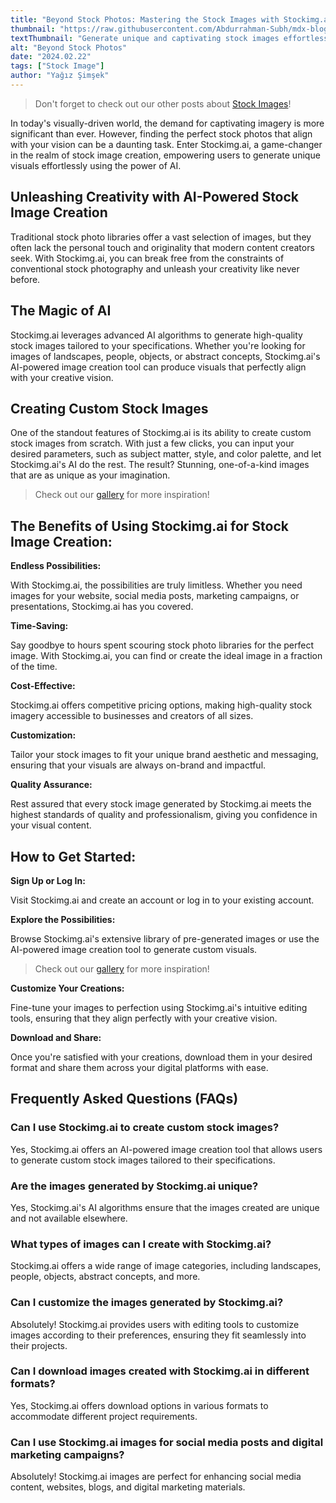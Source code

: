 ```yaml
---
title: "Beyond Stock Photos: Mastering the Stock Images with Stockimg.ai"
thumbnail: "https://raw.githubusercontent.com/Abdurrahman-Subh/mdx-blog/main/images/beyond-sp.png"
textThumbnail: "Generate unique and captivating stock images effortlessly with Stockimg.ai's AI-powered image creation tool. Unlock endless creative possibilities and elevate your visual content with ease."
alt: "Beyond Stock Photos"
date: "2024.02.22"
tags: ["Stock Image"]
author: "Yağız Şimşek"
---
```


<CustomImage
    src="https://raw.githubusercontent.com/Abdurrahman-Subh/mdx-blog/main/images/beyond-sp.png"
    alt="Beyond Stock Photos"
/>

> Don't forget to check out our other posts about [Stock Images](https://stockimg.ai/blog/stock-image)!

In today's visually-driven world, the demand for captivating imagery is more significant than ever. However, finding the perfect stock photos that align with your vision can be a daunting task. Enter Stockimg.ai, a game-changer in the realm of stock image creation, empowering users to generate unique visuals effortlessly using the power of AI.

## Unleashing Creativity with AI-Powered Stock Image Creation

Traditional stock photo libraries offer a vast selection of images, but they often lack the personal touch and originality that modern content creators seek. With Stockimg.ai, you can break free from the constraints of conventional stock photography and unleash your creativity like never before.

## The Magic of AI

Stockimg.ai leverages advanced AI algorithms to generate high-quality stock images tailored to your specifications. Whether you're looking for images of landscapes, people, objects, or abstract concepts, Stockimg.ai's AI-powered image creation tool can produce visuals that perfectly align with your creative vision.

## Creating Custom Stock Images

One of the standout features of Stockimg.ai is its ability to create custom stock images from scratch. With just a few clicks, you can input your desired parameters, such as subject matter, style, and color palette, and let Stockimg.ai's AI do the rest. The result? Stunning, one-of-a-kind images that are as unique as your imagination.

> Check out our [gallery](https://stockimg.ai/gallery) for more inspiration!

## The Benefits of Using Stockimg.ai for Stock Image Creation:

<CustomImage
    src="https://raw.githubusercontent.com/Abdurrahman-Subh/mdx-blog/main/images/beyond-sp2.png"
    alt="Beyond Stock Photos"
/>

**Endless Possibilities:**

With Stockimg.ai, the possibilities are truly limitless. Whether you need images for your website, social media posts, marketing campaigns, or presentations, Stockimg.ai has you covered.

**Time-Saving:**

Say goodbye to hours spent scouring stock photo libraries for the perfect image. With Stockimg.ai, you can find or create the ideal image in a fraction of the time.

**Cost-Effective:**

Stockimg.ai offers competitive pricing options, making high-quality stock imagery accessible to businesses and creators of all sizes.

**Customization:**

Tailor your stock images to fit your unique brand aesthetic and messaging, ensuring that your visuals are always on-brand and impactful.

**Quality Assurance:** 

Rest assured that every stock image generated by Stockimg.ai meets the highest standards of quality and professionalism, giving you confidence in your visual content.

## How to Get Started:

**Sign Up or Log In:**

Visit Stockimg.ai and create an account or log in to your existing account.

**Explore the Possibilities:**

Browse Stockimg.ai's extensive library of pre-generated images or use the AI-powered image creation tool to generate custom visuals.

> Check out our [gallery](https://stockimg.ai/gallery) for more inspiration!

**Customize Your Creations:**

Fine-tune your images to perfection using Stockimg.ai's intuitive editing tools, ensuring that they align perfectly with your creative vision.

**Download and Share:** 

Once you're satisfied with your creations, download them in your desired format and share them across your digital platforms with ease.

## Frequently Asked Questions (FAQs)

### Can I use Stockimg.ai to create custom stock images?

Yes, Stockimg.ai offers an AI-powered image creation tool that allows users to generate custom stock images tailored to their specifications.

### Are the images generated by Stockimg.ai unique?

Yes, Stockimg.ai's AI algorithms ensure that the images created are unique and not available elsewhere.

### What types of images can I create with Stockimg.ai?

Stockimg.ai offers a wide range of image categories, including landscapes, people, objects, abstract concepts, and more.

### Can I customize the images generated by Stockimg.ai?

Absolutely! Stockimg.ai provides users with editing tools to customize images according to their preferences, ensuring they fit seamlessly into their projects.

### Can I download images created with Stockimg.ai in different formats?

Yes, Stockimg.ai offers download options in various formats to accommodate different project requirements.

### Can I use Stockimg.ai images for social media posts and digital marketing campaigns?

Absolutely! Stockimg.ai images are perfect for enhancing social media content, websites, blogs, and digital marketing materials.
